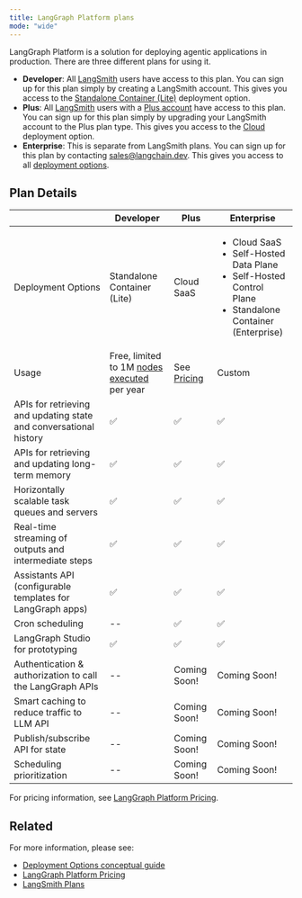 ```yaml
---
title: LangGraph Platform plans
mode: "wide"
---
```


LangGraph Platform is a solution for deploying agentic applications in production.
There are three different plans for using it.

* **Developer**: All [LangSmith](https://smith.langchain.com/) users have access to this plan. You can sign up for this plan simply by creating a LangSmith account. This gives you access to the [Standalone Container (Lite)](deployment_options) deployment option.
* **Plus**: All [LangSmith](https://smith.langchain.com/) users with a [Plus account](https://docs.smith.langchain.com/administration/pricing) have access to this plan. You can sign up for this plan simply by upgrading your LangSmith account to the Plus plan type. This gives you access to the [Cloud](deployment_options#cloud-saas) deployment option.
* **Enterprise**: This is separate from LangSmith plans. You can sign up for this plan by contacting sales@langchain.dev. This gives you access to all [deployment options](deployment_options).

## Plan Details

|                                                                  | Developer                                   | Plus                                                  | Enterprise                                          |
|------------------------------------------------------------------|---------------------------------------------|-------------------------------------------------------|-----------------------------------------------------|
| Deployment Options                                               | Standalone Container (Lite)                          | Cloud SaaS                                         | <ul><li>Cloud SaaS</li><li>Self-Hosted Data Plane</li><li>Self-Hosted Control Plane</li><li>Standalone Container (Enterprise)</li></ul> |
| Usage                                                            | Free, limited to 1M [nodes executed](faq#what-does-nodes-executed-mean-for-langgraph-platform-usage) per year | See [Pricing](https://www.langchain.com/langgraph-platform-pricing) | Custom                                              |
| APIs for retrieving and updating state and conversational history | ✅                                           | ✅                                                     | ✅                                                   |
| APIs for retrieving and updating long-term memory                | ✅                                           | ✅                                                     | ✅                                                   |
| Horizontally scalable task queues and servers                    | ✅                                           | ✅                                                     | ✅                                                   |
| Real-time streaming of outputs and intermediate steps            | ✅                                           | ✅                                                     | ✅                                                   |
| Assistants API (configurable templates for LangGraph apps)       | ✅                                           | ✅                                                     | ✅                                                   |
| Cron scheduling                                                  | --                                          | ✅                                                     | ✅                                                   |
| LangGraph Studio for prototyping                                 | 	✅                                         | ✅                                                    | ✅                                                  |
| Authentication & authorization to call the LangGraph APIs        | --                                          | Coming Soon!                                          | Coming Soon!                                        |
| Smart caching to reduce traffic to LLM API                       | --                                          | Coming Soon!                                          | Coming Soon!                                        |
| Publish/subscribe API for state                                  | --                                          | Coming Soon!                                          | Coming Soon!                                        |
| Scheduling prioritization                                        | --                                          | Coming Soon!                                          | Coming Soon!                                        |

For pricing information, see [LangGraph Platform Pricing](https://www.langchain.com/langgraph-platform-pricing).

## Related

For more information, please see:

* [Deployment Options conceptual guide](deployment_options)
* [LangGraph Platform Pricing](https://www.langchain.com/langgraph-platform-pricing)
* [LangSmith Plans](https://docs.smith.langchain.com/administration/pricing)
